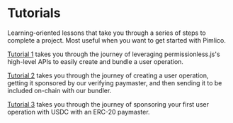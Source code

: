 
<VersionWarning version="0.2" />

# Tutorials

Learning-oriented lessons that take you through a series of steps to complete a project. Most useful when you want to get started with Pimlico.

[Tutorial 1](/permissionless/tutorial/tutorial-1) takes you through the journey of leveraging permissionless.js's high-level APIs to easily create and bundle a user operation.

[Tutorial 2](/permissionless/tutorial/tutorial-2) takes you through the journey of creating a user operation, getting it sponsored by our verifying paymaster, and then sending it to be included on-chain with our bundler.

[Tutorial 3](/permissionless/tutorial/tutorial-3) takes you through the journey of sponsoring your first user operation with USDC with an ERC-20 paymaster.
